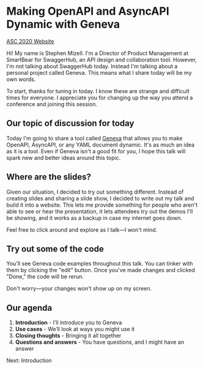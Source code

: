 
# Making OpenAPI and AsyncAPI Dynamic with Geneva

[ASC 2020 Website](https://events.linuxfoundation.org/openapi-asc/)

Hi! My name is Stephen Mizell. I'm a Director of Product Management at SmartBear for SwaggerHub, an API design and collaboration tool. However, I'm not talking about SwaggerHub today. Instead I'm talking about a personal project called Geneva. This means what I share today will be my own words.

To start, thanks for tuning in today. I know these are strange and difficult times for everyone. I appreciate you for changing up the way you attend a conference and joining this session.

## Our topic of discussion for today

Today I'm going to share a tool called [Geneva](https://github.com/smizell/geneva/) that allows you to make OpenAPI, AsyncAPI, or any YAML document dynamic. It's as much an idea as it is a tool. Even if Geneva isn't a good fit for you, I hope this talk will spark new and better ideas around this topic.

## Where are the slides?

Given our situation, I decided to try out something different. Instead of creating slides and sharing a slide show, I decided to write out my talk and build it into a website. This lets me provide something for people who aren't able to see or hear the presentation, it lets attendees try out the demos I'll be showing, and it works as a backup in case my internet goes down.

Feel free to click around and explore as I talk—I won't mind.

## Try out some of the code

You'll see Geneva code examples throughout this talk. You can tinker with them by clicking the "edit" button. Once you've made changes and clicked "Done," the code will be rerun.

Don't worry—your changes won't show up on my screen.

## Our agenda

1. **Introduction** - I’ll introduce you to Geneva
1. **Use cases** - We’ll look at ways you might use it
1. **Closing thoughts** - Bringing it all together
1. **Questions and answers** - You have questions, and I might have an answer

<Link href="/sections/introduction">Next: Introduction</Link>

